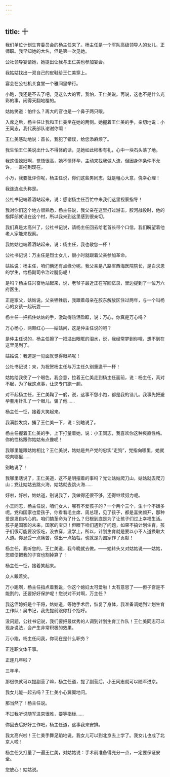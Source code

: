 ```yaml
---
---
---
```

title: 十
---




我们单位计划生育委员会的杨主任来了。杨主任是一个军队高级领导人的女儿，正师职。我早知她的大名，但是第一次见她。

公社领导宴请她，她提出让我与王仁美也参加宴会。

我姑姑找出一双自己的皮鞋给王仁美穿上。

宴会在公社机关食堂一个雅间里举行。

小跑，我还是不去了吧，见这么大的官，我怕，王仁美说。再说，这也不是什么光彩的事，闹得天翻地覆的。

姑姑笑道：怕什么？再大的官也是一个鼻子两只眼。

入席之后，杨主任让我和王仁美坐在她的两侧。她握着王仁美的手，亲切地说：小王同志，我代表部队谢谢你啊！

王仁美感动地说：首长，我犯了错误，给您添麻烦了。

我生怕王仁美说出什么不得体的话，见她如此彬彬有礼，心中一块石头落了地。

我这侄媳妇啊，觉悟很高，她不慎怀孕，主动来找我做人流，但因身体条件不允许，一直拖到现在。

小万，我要批评你呢，杨主任说，你们这些男同志，就是粗心大意，侥幸心理！

我连连点头称是。

公社书记端着酒站起来，说：感谢杨主任百忙中来我们这里视察指导！

我对你们这个地方很熟悉，杨主任说，我父亲在这里打过游击，胶河战役时，他的指挥部就设在这个村，所以我来到这里感到很亲切。

我们真是太高兴了，公社书记说，请杨主任回去给老首长带个口信，我们盼望着他老人家能来视察。

我姑姑也端着酒站起来，说：杨主任，我也敬您一杯！

公社书记说：万主任是烈士女儿，很小时就跟着父亲参加革命。

姑姑说：杨主任，咱们俩还有点缘分呢。我父亲是八路军西海医院院长，是白求恩的学生，给杨副司令治过腿伤呢！

是吗？杨主任兴奋地站起来，说，老爷子最近正在写回忆录，里边提到了一位万六府医生。

正是家父，姑姑说。父亲牺牲后，我跟着母亲在胶东解放区住过两年，与一个叫杨心的女孩一起玩耍——

杨主任一把抓住姑姑的手，激动得热泪盈眶，说：万心，你真是万心吗？

万心杨心，两颗红心——姑姑问，这是仲主任说的吧？

是仲主任说的，杨主任擦了一把溢出眼眶的泪水，说，我经常梦到你哩，想不到在这里见到了。

姑姑说：我道是一见面就觉得眼熟呢！

公社书记说：来，为祝贺杨主任与万主任久别重逢干一杯！

姑姑给我使了一个眼色，我会意，拉着王仁美走到杨主任面前，说：杨主任，真对不起，为了我这点事，让您专门跑一趟。

对不起杨主任，王仁美鞠了一躬，说，这事不怨小跑，都是我的错儿。我事先把避孕套用针扎了一个眼儿，骗了他……

杨主任一怔，接着大笑起来。

我满脸发烧，捅了王仁美一下，说：别瞎说了。

杨主任握着王仁美的手，上下打量着她，说：小王同志，我喜欢你这种爽直性格。你的性格跟你姑姑有点像呢！

我哪里能跟姑姑相比？王仁美说，姑姑是共产党的忠实“走狗”，党指向哪里，她就咬向哪里……

别瞎说了！

我哪里瞎说了，王仁美道，这不是明摆着的事吗？党让姑姑爬刀山，姑姑就去爬刀山；党让姑姑去跳火海，姑姑就去跳火海……

好啦，好啦，姑姑道，别说我了，我做得还很不够，还得继续努力呢。

小王同志，杨主任说，咱们女人，哪有不爱孩子的？一个两个三个，生十个不嫌多呢。党和国家也爱孩子，你看看毛主席、周总理，见了孩子，都是喜笑颜开，那种爱是发自内心的。咱们搞革命为了什么？归根到底是为了让孩子们过上幸福生活。孩子是国家的未来，国家的宝贝！但眼下咱们遇到了问题，如果不搞计划生育，孩子们很可能要没饭吃，没衣穿，没学上，所以，计划生育就是要以小不人道换取大人道。你忍受一点痛苦，做出一点牺牲，也就是为国家作了贡献！

杨主任，我听您的，王仁美道，我今晚就去做。——她转头又对姑姑说——姑姑，您顺便把我的子宫也割掉算了！

杨主任一怔，接着笑起来。

众人跟着笑。

万小跑啊，杨主任指点着我说，你这个媳妇太可爱啦！太有意思了——但子宫是不能割的，还要好好保护呢！您说对不对啊，万主任？

我这侄媳妇是个干将，姑姑道，等她手术后，恢复了身体，我准备调她到计划生育工作队！吴书记，我先提前跟你打个招呼。

没问题，公社书记说，我们要把最优秀的人调到计划生育工作队！王仁美同志可以现身说法，会产生非常积极的效果。

万小跑，杨主任问我，你现在是什么职务？

正连职文体干事。

正连几年啦？

三年半。

那很快就可以提副营了嘛，杨主任道，提了副营后，小王同志就可以随军进京。

我女儿能一起去吗？王仁美小心翼翼地问。

那当然了！杨主任说。

不过我听说随军进京很难，要等指标……

你回去后好好工作吧，杨主任道，这事我来安排。

我太高兴啦！王仁美手舞足蹈地说，我女儿可以到北京去上学了。我女儿也成了北京人啦！

杨主任又打量了一遍王仁美，对姑姑说：手术前准备得充分一点，一定要保证安全。

您放心！姑姑说。